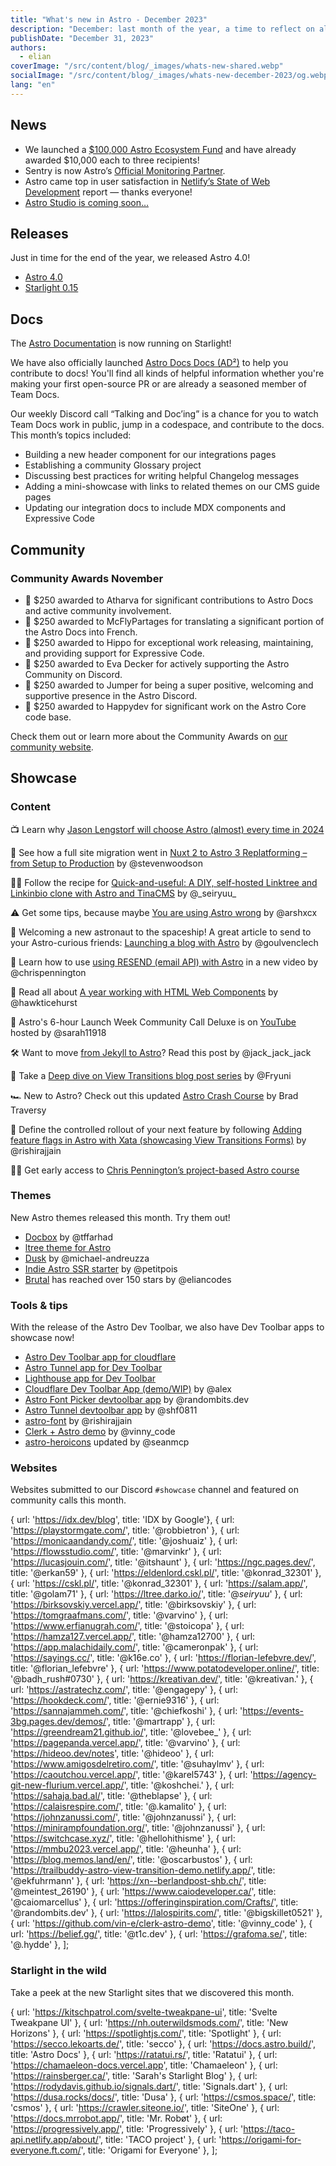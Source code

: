 ```yaml
---
title: "What's new in Astro - December 2023"
description: "December: last month of the year, a time to reflect on all the amazing things we've shipped, including Astro 4.0!"
publishDate: "December 31, 2023"
authors:
  - elian
coverImage: "/src/content/blog/_images/whats-new-shared.webp"
socialImage: "/src/content/blog/_images/whats-new-december-2023/og.webp"
lang: "en"
---
```


## News

- We launched a [$100,000 Astro Ecosystem Fund](https://astro.build/blog/astro-ecosystem-fund/) and have already awarded $10,000 each to three recipients!
- Sentry is now Astro’s [Official Monitoring Partner](https://astro.build/blog/sentry-official-monitoring-partner/).
- Astro came top in user satisfaction in [Netlify’s State of Web Development](<https://www.netlify.com/resources/ebooks/the-state-of-web-development-2023/>) report — thanks everyone!
- [Astro Studio is coming soon…](https://twitter.com/astrodotbuild/status/1733199595231199584)

## Releases

Just in time for the end of the year, we released Astro 4.0!

- [Astro 4.0](/blog/astro-4/)
- [Starlight 0.15](https://github.com/withastro/starlight/releases/tag/%40astrojs%2Fstarlight%400.15.0)

## Docs

The [Astro Documentation](https://docs.astro.build) is now running on Starlight!

We have also officially launched [Astro Docs Docs (AD²)](https://contribute.docs.astro.build) to help you contribute to docs! You'll find all kinds of helpful information whether you're making your first open-source PR or are already a seasoned member of Team Docs.

Our weekly Discord call “Talking and Doc’ing” is a chance for you to watch Team Docs work in public, jump in a codespace, and contribute to the docs. This month’s topics included:

- Building a new header component for our integrations pages
- Establishing a community Glossary project
- Discussing best practices for writing helpful Changelog messages
- Adding a mini-showcase with links to related themes on our CMS guide pages
- Updating our integration docs to include MDX components and Expressive Code

## Community

### Community Awards November

- 🌟 $250 awarded to Atharva for significant contributions to Astro Docs and active community involvement.
- 🥳 $250 awarded to McFlyPartages for translating a significant portion of the Astro Docs into French.
- 🎉 $250 awarded to Hippo for exceptional work releasing, maintaining, and providing support for Expressive Code.
- 🍾 $250 awarded to Eva Decker for actively supporting the Astro Community on Discord.
- 🎊 $250 awarded to Jumper for being a super positive, welcoming and supportive presence in the Astro Discord.
- 🎁 $250 awarded to Happydev for significant work on the Astro Core code base.

Check them out or learn more about the Community Awards on [our community website](https://community.astro.build).

## Showcase

### Content

📺 Learn why [Jason Lengstorf will choose Astro (almost) every time in 2024](https://youtu.be/kssIEqSJeMI?si=g9Yg6MVpT2kB4Gqf)

🚉  See how a full site migration went in [Nuxt 2 to Astro 3 Replatforming – from Setup to Production](https://stevenwoodson.com/blog/replatforming-from-nuxtjs-2-to-astro/) by @stevenwoodson

🧑‍🍳 Follow the recipe for [Quick-and-useful: A DIY, self-hosted Linktree and Linkinbio clone with Astro and TinaCMS](https://darko.io/posts/linktree-and-linkinbio-clone-with-astro-and-tinacms/) by @\_seiryuu\_

⚠️ Get some tips, because maybe [You are using Astro wrong](https://arshx.substack.com/p/you-are-using-astro-wrong-a-survival) by @arshxcx

🚀 Welcoming a new astronaut to the spaceship! A great article to send to your Astro-curious friends: [Launching a blog with Astro](https://goulven-clech.dev/2023/launching-blog-astro) by @goulvenclech

📧 Learn how to use [using RESEND (email API) with Astro](https://www.youtube.com/watch?v=HyDwVN1AFwY&t=2s) in a new video by @chrispennington

🎉 Read all about [A year working with HTML Web Components](https://hawkticehurst.com/writing/a-year-working-with-html-web-components/) by @hawkticehurst

👀 Astro's 6-hour Launch Week Community Call Deluxe is on [YouTube](https://www.youtube.com/watch?v=VqfzAkI4AkY) hosted by @sarah11918 

🛠️ Want to move [from Jekyll to Astro](https://jackcarey.co.uk/posts/astro-rewrite/)? Read this post by @jack_jack_jack

🤿 Take a [Deep dive on View Transitions blog post series](https://fryuni.dev/deep-dive/astro-view-transitions/) by @Fryuni

🏎️ New to Astro? Check out this updated [Astro Crash Course](https://www.youtube.com/watch?v=XoIHKO6AkoM) by Brad Traversy

🏁 Define the controlled rollout of your next feature by following [Adding feature flags in Astro with Xata (showcasing View Transitions Forms)](https://xata.io/blog/feature-flags-tutorial) by @rishirajjain

🧑‍🎓 Get early access to [Chris Pennington’s project-based Astro course](https://learnastro.dev/)

### Themes

New Astro themes released this month. Try them out!

- [Docbox](https://docbox-astro.vercel.app/) by @tffarhad
- [ltree theme for Astro](https://github.com/DBozhinovski/astro-theme-ltree)
- [Dusk](https://lexingtonthemes.com/info/dusk/) by @michael-andreuzza
- [Indie Astro SSR starter](https://petitpois.gumroad.com/l/indie-astro/6n6943w) by @petitpois
- [Brutal](https://brutal.elian.codes) has reached over 150 stars by @eliancodes

### Tools & tips

With the release of the Astro Dev Toolbar, we also have Dev Toolbar apps to showcase now!

- [Astro Dev Toolbar app for cloudflare](https://github.com/alexanderniebuhr/astro-cf-dev-toolbar-app-demo)
- [Astro Tunnel app for Dev Toolbar](https://www.npmjs.com/package/astro-tunnel)
- [Lighthouse app for Dev Toolbar](https://github.com/buk0vec/astro-lighthouse/tree/main)
- [Cloudflare Dev Toolbar App (demo/WIP)](https://github.com/alexanderniebuhr/astro-cf-dev-toolbar-app-demo) by @alex
- [Astro Font Picker devtoolbar app](https://github.com/randombits-dev/astro-font-picker) by @randombits.dev
- [Astro Tunnel devtoolbar app](https://www.npmjs.com/package/astro-tunnel) by @shf0811
- [astro-font](https://github.com/rishi-raj-jain/astro-font) by @rishirajjain
- [Clerk + Astro demo](https://github.com/vin-e/clerk-astro-demo) by @vinny_code
- [astro-heroicons](https://github.com/SeanMcP/astro-heroicons) updated by @seanmcp

### Websites

Websites submitted to our Discord `#showcase` channel and featured on community calls this month.


  { url: 'https://idx.dev/blog', title: 'IDX by Google'},
  { url: 'https://playstormgate.com/', title: '@robbietron' },
  { url: 'https://monicaandandy.com/', title: '@joshuaiz' },
  { url: 'https://flowsstudio.com/', title: '@marvinkr' },
  { url: 'https://lucasjouin.com/', title: '@itshaunt' },
  { url: 'https://ngc.pages.dev/', title: '@erkan59' },
  { url: 'https://eldenlord.cskl.pl/', title: '@konrad_32301' },
  { url: 'https://cskl.pl/', title: '@konrad_32301' },
  { url: 'https://salam.app/', title: '@golam71' },
  { url: 'https://ltree.darko.io/', title: '@_seiryuu_' },
  { url: 'https://birksovskiy.vercel.app/', title: '@birksovskiy' },
  { url: 'https://tomgraafmans.com/', title: '@varvino' },
  { url: 'https://www.erfianugrah.com/', title: '@stoicopa' },
  { url: 'https://hamza127.vercel.app/', title: '@hamza12700' },
  { url: 'https://app.malachidaily.com/', title: '@cameronpak' },
  { url: 'https://sayings.cc/', title: '@k16e.co' },
  { url: 'https://florian-lefebvre.dev/', title: '@florian_lefebvre' },
  { url: 'https://www.potatodeveloper.online/', title: '@badh_rush#0730' },
  { url: 'https://kreativan.dev/', title: '@kreativan.' },
  { url: 'https://astratechz.com/', title: '@engagepy' },
  { url: 'https://hookdeck.com/', title: '@ernie9316' },
  { url: 'https://sannajammeh.com/', title: '@chiefkoshi' },
  { url: 'https://events-3bg.pages.dev/demos/', title: '@martrapp' },
  { url: 'https://greendream21.github.io/', title: '@lovebee_' },
  { url: 'https://pagepanda.vercel.app/', title: '@varvino' },
  { url: 'https://hideoo.dev/notes', title: '@hideoo' },
  { url: 'https://www.amigosdelretiro.com/', title: '@suhaylmv' },
  { url: 'https://caoutchou.vercel.app/', title: '@karel5743' },
  { url: 'https://agency-git-new-flurium.vercel.app/', title: '@koshchei.' },
  { url: 'https://sahaja.bad.al/', title: '@theblapse' },
  { url: 'https://calaisrespire.com/', title: '@.kamalito' },
  { url: 'https://johnzanussi.com/', title: '@johnzanussi' },
  { url: 'https://minirampfoundation.org/', title: '@johnzanussi' },
  { url: 'https://switchcase.xyz/', title: '@hellohithisme' },
  { url: 'https://mmbu2023.vercel.app/', title: '@heunha' },
  { url: 'https://blog.memos.land/en/', title: '@oscarbustos' },
  { url: 'https://trailbuddy-astro-view-transition-demo.netlify.app/', title: '@ekfuhrmann' },
  { url: 'https://xn--berlandpost-shb.ch/', title: '@meintest_26190' },
  { url: 'https://www.caiodeveloper.ca/', title: '@caiomarcellus' },
  { url: 'https://offeringinspiration.com/Crafts/', title: '@randombits.dev' },
  { url: 'https://lalospirits.com/', title: '@bigskillet0521' },
  { url: 'https://github.com/vin-e/clerk-astro-demo', title: '@vinny_code' },
  { url: 'https://belief.gg/', title: '@t1c.dev' },
  { url: 'https://grafoma.se/', title: '@.hydde' },
];

<ShowcaseGrid items={sites} />

### Starlight in the wild

Take a peek at the new Starlight sites that we discovered this month.

  { url: 'https://kitschpatrol.com/svelte-tweakpane-ui', title: 'Svelte Tweakpane UI' },
  { url: 'https://nh.outerwildsmods.com/', title: 'New Horizons' },
  { url: 'https://spotlightjs.com/', title: 'Spotlight' },
  { url: 'https://secco.lekoarts.de/', title: 'secco' },
  { url: 'https://docs.astro.build/', title: 'Astro Docs' },
  { url: 'https://ratatui.rs/', title: 'Ratatui' },
  { url: 'https://chamaeleon-docs.vercel.app', title: 'Chamaeleon' },
  { url: 'https://rainsberger.ca/', title: 'Sarah\'s Starlight Blog' },
  { url: 'https://rodydavis.github.io/signals.dart/', title: 'Signals.dart' },
  { url: 'https://dusa.rocks/docs/', title: 'Dusa' },
  { url: 'https://csmos.space/', title: 'csmos' },
  { url: 'https://crawler.siteone.io/', title: 'SiteOne' },
  { url: 'https://docs.mrrobot.app/', title: 'Mr. Robøt' },
  { url: 'https://progressively.app/', title: 'Progressively' },
  { url: 'https://taco-api.netlify.app/about/', title: 'TACO project' },
  { url: 'https://origami-for-everyone.ft.com/', title: 'Origami for Everyone' },
];

<ShowcaseGrid items={starlightSites} />
